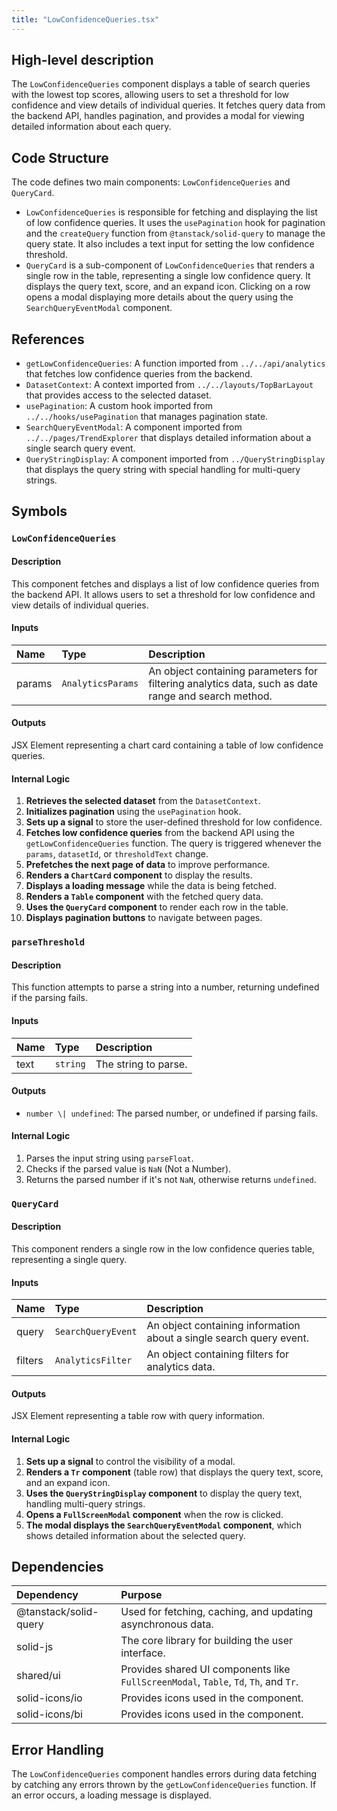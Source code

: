 ```yaml
---
title: "LowConfidenceQueries.tsx"
---
```


## High-level description
The `LowConfidenceQueries` component displays a table of search queries with the lowest top scores, allowing users to set a threshold for low confidence and view details of individual queries. It fetches query data from the backend API, handles pagination, and provides a modal for viewing detailed information about each query.

## Code Structure
The code defines two main components: `LowConfidenceQueries` and `QueryCard`. 

* `LowConfidenceQueries` is responsible for fetching and displaying the list of low confidence queries. It uses the `usePagination` hook for pagination and the `createQuery` function from `@tanstack/solid-query` to manage the query state. It also includes a text input for setting the low confidence threshold.
* `QueryCard` is a sub-component of `LowConfidenceQueries` that renders a single row in the table, representing a single low confidence query. It displays the query text, score, and an expand icon. Clicking on a row opens a modal displaying more details about the query using the `SearchQueryEventModal` component.

## References
- `getLowConfidenceQueries`: A function imported from `../../api/analytics` that fetches low confidence queries from the backend.
- `DatasetContext`: A context imported from `../../layouts/TopBarLayout` that provides access to the selected dataset.
- `usePagination`: A custom hook imported from `../../hooks/usePagination` that manages pagination state.
- `SearchQueryEventModal`: A component imported from `../../pages/TrendExplorer` that displays detailed information about a single search query event.
- `QueryStringDisplay`: A component imported from `../QueryStringDisplay` that displays the query string with special handling for multi-query strings.

## Symbols

### `LowConfidenceQueries`
#### Description
This component fetches and displays a list of low confidence queries from the backend API. It allows users to set a threshold for low confidence and view details of individual queries.

#### Inputs
| Name | Type | Description |
|:-----|:-----|:------------|
| params | `AnalyticsParams` | An object containing parameters for filtering analytics data, such as date range and search method. |

#### Outputs
JSX Element representing a chart card containing a table of low confidence queries.

#### Internal Logic
1. **Retrieves the selected dataset** from the `DatasetContext`.
2. **Initializes pagination** using the `usePagination` hook.
3. **Sets up a signal** to store the user-defined threshold for low confidence.
4. **Fetches low confidence queries** from the backend API using the `getLowConfidenceQueries` function. The query is triggered whenever the `params`, `datasetId`, or `thresholdText` change.
5. **Prefetches the next page of data** to improve performance.
6. **Renders a `ChartCard` component** to display the results.
7. **Displays a loading message** while the data is being fetched.
8. **Renders a `Table` component** with the fetched query data.
9. **Uses the `QueryCard` component** to render each row in the table.
10. **Displays pagination buttons** to navigate between pages.

### `parseThreshold`
#### Description
This function attempts to parse a string into a number, returning undefined if the parsing fails.

#### Inputs
| Name | Type | Description |
|:-----|:-----|:------------|
| text | `string` | The string to parse. |

#### Outputs
- `number \| undefined`: The parsed number, or undefined if parsing fails.

#### Internal Logic
1. Parses the input string using `parseFloat`.
2. Checks if the parsed value is `NaN` (Not a Number).
3. Returns the parsed number if it's not `NaN`, otherwise returns `undefined`.

### `QueryCard`
#### Description
This component renders a single row in the low confidence queries table, representing a single query.

#### Inputs
| Name | Type | Description |
|:-----|:-----|:------------|
| query | `SearchQueryEvent` | An object containing information about a single search query event. |
| filters | `AnalyticsFilter` | An object containing filters for analytics data. |

#### Outputs
JSX Element representing a table row with query information.

#### Internal Logic
1. **Sets up a signal** to control the visibility of a modal.
2. **Renders a `Tr` component** (table row) that displays the query text, score, and an expand icon.
3. **Uses the `QueryStringDisplay` component** to display the query text, handling multi-query strings.
4. **Opens a `FullScreenModal` component** when the row is clicked.
5. **The modal displays the `SearchQueryEventModal` component**, which shows detailed information about the selected query.

## Dependencies
| Dependency | Purpose |
|:-----------|:--------|
| @tanstack/solid-query | Used for fetching, caching, and updating asynchronous data. |
| solid-js | The core library for building the user interface. |
| shared/ui | Provides shared UI components like `FullScreenModal`, `Table`, `Td`, `Th`, and `Tr`. |
| solid-icons/io | Provides icons used in the component. |
| solid-icons/bi | Provides icons used in the component. |

## Error Handling
The `LowConfidenceQueries` component handles errors during data fetching by catching any errors thrown by the `getLowConfidenceQueries` function. If an error occurs, a loading message is displayed.
